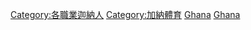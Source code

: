 {{Commonscat|Sportspeople from Ghana}}

[[Category:各職業迦納人|Category:各職業迦納人]]
[[Category:加納體育|Category:加納體育]]
[[Category:各國運動員|Ghana]]
[[Category:非洲運動員|Ghana]]